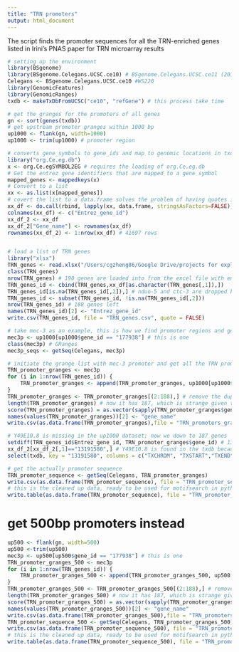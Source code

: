 ```yaml
---
title: "TRN promoters"
output: html_document
---
```

The script finds the promoter sequences for all the TRN-enriched genes listed in Irini's PNAS paper for TRN microarray results

```r
# setting up the environment
library(BSgenome)
library(BSgenome.Celegans.UCSC.ce10) # BSgenome.Celegans.UCSC.ce11 (2013)
Celegans <- BSgenome.Celegans.UCSC.ce10 #WS220
library(GenomicFeatures)
library(GenomicRanges)
txdb <- makeTxDbFromUCSC("ce10", "refGene") # this process take time

# get the granges for the promoters of all genes
gn <- sort(genes(txdb))
# get upstream promoter granges within 1000 bp 
up1000 <- flank(gn, width=1000)
up1000 <- trim(up1000) # promoter region

# converts gene_symbols to gene_ids and map to genomic locations in txdb
library("org.Ce.eg.db")
x <- org.Ce.egSYMBOL2EG # requires the loading of org.Ce.eg.db
# Get the entrez gene identifiers that are mapped to a gene symbol
mapped_genes <- mappedkeys(x)
# Convert to a list
xx <- as.list(x[mapped_genes])
# covert the list to a data.frame solves the problem of having quotes in the names
xx_df <- do.call(rbind, lapply(xx, data.frame, stringsAsFactors=FALSE))
colnames(xx_df) <- c("Entrez_gene_id")
xx_df_2 <- xx_df
xx_df_2["Gene_name"] <- rownames(xx_df)
rownames(xx_df_2) <- 1:nrow(xx_df) # 41697 rows


# load a list of TRN genes 
library("xlsx")
TRN_genes <- read.xlsx("/Users/cgzheng86/Google Drive/projects for exploration/trans-spliced barcode/TRN genes.xlsx",sheetIndex = 1, colIndex = 1)
class(TRN_genes)
nrow(TRN_genes) # 190 genes are loaded into from the excel file with enrichment fold > 4
TRN_genes_id <- cbind(TRN_genes,xx_df[as.character(TRN_genes[,1]),])
TRN_genes_id[is.na(TRN_genes_id[,2]),] # nduo-5 and ctc-3 are dropped because they are mtDNA
TRN_genes_id <- subset(TRN_genes_id, !is.na(TRN_genes_id[,2]))
nrow(TRN_genes_id) # 188 genes left
names(TRN_genes_id)[2] <- "Entrez_gene_id"
write.csv(TRN_genes_id, file = "TRN_genes.csv", quote = FALSE)

# take mec-3 as an example, this is how we find promoter regions and get the sequence
mec3p <- up1000[up1000$gene_id == "177938"] # this is one 
class(mec3p) # GRanges
mec3p_seqs <- getSeq(Celegans, mec3p)

# initiate the grange list with mec-3 promoter and get all the TRN promoters
TRN_promoter_granges <- mec3p
for (i in 1:nrow(TRN_genes_id)) {
    TRN_promoter_granges <- append(TRN_promoter_granges, up1000[up1000$gene_id == as.character(TRN_genes_id$Entrez_gene_id[i])])
}
TRN_promoter_granges <- TRN_promoter_granges[(2:188),] # remove the duplicated mec3p used to initiate the grange
length(TRN_promoter_granges) # now it has 187, which is strange given that TRN_genes_id contains 188 rows 
score(TRN_promoter_granges) = as.vector(sapply(TRN_promoter_granges$gene_id, function(x) xx_df_2[xx_df_2$Entrez_gene_id == as.character(x),2]))
names(values(TRN_promoter_granges))[2] <- "gene_name"
write.csv(as.data.frame(TRN_promoter_granges),file = "TRN_promoters_granges.csv",quote = FALSE)

# Y49E10.8 is missing in the up1000 dataset; now we down to 187 genes 
setdiff(TRN_genes_id$Entrez_gene_id, TRN_promoter_granges$gene_id) # 13191580 
xx_df_2[xx_df_2[,1]=="13191580",] # Y49E10.8 is found in the txdb because it is a pseudogene
select(txdb, key = "13191580", columns = c("TXCHROM", "TXSTART","TXEND","TXSTRAND"), keytype = "GENEID") # no found

# get the actually promoter sequence
TRN_promoter_sequence <- getSeq(Celegans, TRN_promoter_granges)
write.csv(as.data.frame(TRN_promoter_sequence), file = "TRN_promoter_sequences.csv", quote = FALSE)
# this is the cleaned up data, ready to be used for motifsearch in python
write.table(as.data.frame(TRN_promoter_sequence), file = "TRN_promoter_sequences.txt", quote = FALSE, row.names = FALSE, col.names = FALSE)
```

# get 500bp promoters instead
```r
up500 <- flank(gn, width=500)
up500 <-trim(up500)
mec3p <- up500[up500$gene_id == "177938"] # this is one 
TRN_promoter_granges_500 <- mec3p
for (i in 1:nrow(TRN_genes_id)) {
    TRN_promoter_granges_500 <- append(TRN_promoter_granges_500, up500[up500$gene_id == as.character(TRN_genes_id$Entrez_gene_id[i])])
}
TRN_promoter_granges_500 <- TRN_promoter_granges_500[(2:188),] # remove the duplicated mec3p used to initiate the grange
length(TRN_promoter_granges_500) # now it has 187, which is strange given that TRN_genes_id contains 188 rows 
score(TRN_promoter_granges_500) = as.vector(sapply(TRN_promoter_granges_500$gene_id, function(x) xx_df_2[xx_df_2$Entrez_gene_id == as.character(x),2]))
names(values(TRN_promoter_granges_500))[2] <- "gene_name"
write.csv(as.data.frame(TRN_promoter_granges_500),file = "TRN_promoters_granges_500.csv",quote = FALSE)
TRN_promoter_sequence_500 <- getSeq(Celegans, TRN_promoter_granges_500)
write.csv(as.data.frame(TRN_promoter_sequence_500), file = "TRN_promoter_sequences_500.csv", quote = FALSE)
# this is the cleaned up data, ready to be used for motifsearch in python
write.table(as.data.frame(TRN_promoter_sequence_500), file = "TRN_promoter_sequences_500.txt", quote = FALSE, row.names = FALSE, col.names = FALSE)
```

